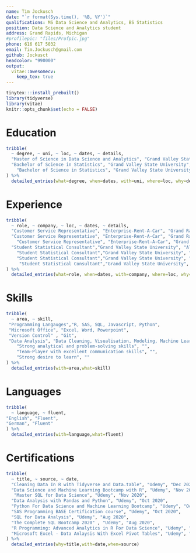 ```yaml
---
name: Tim Jockusch
date: "`r format(Sys.time(), '%B, %Y')`"
qualifications: MS Data Science and Analytics, BS Statistics
position: Data Science and Analytics student
address: Grand Rapids, Michigan
#profilepic: "files/Profpic.jpg"
phone: 616 617 5032
email: Tim.Jockusch@gmail.com
github: Jockusct
headcolor: "990000"
output: 
  vitae::awesomecv:
    keep_tex: true
---
```


```r
tinytex:::install_prebuilt()
library(tidyverse)
library(vitae)
knitr::opts_chunk$set(echo = FALSE)
```


# Education

```r
tribble(
  ~ degree, ~ uni, ~ loc, ~ dates, ~ details,
  "Master of Science in Data Science and Analytics", "Grand Valley State University", "Grand Rapids, Michigan", "Jan 2021 - Present", "Utilizing R, SAS, and Python to solve real world data problems.",
  "Bachelor of Science in Statistics", "Grand Valley State University", "Grand Rapids, Michigan", "Aug 2016 - Apr 2020", "Math and Stats club",
    "Bachelor of Science in Statistics", "Grand Valley State University", "Grand Rapids, Michigan", "Aug 2016 - Apr 2020", "Deans List: Fall 2017, Winter 2019, Winter 2020 "
) %>% 
  detailed_entries(what=degree, when=dates, with=uni, where=loc, why=details)
```

# Experience

```r
tribble(
  ~ role, ~ company, ~ loc, ~ dates, ~ details,
  "Customer Service Representative", "Enterprise-Rent-A-Car", "Grand Rapids, Michigan", "May 2017- August 2019", "Handled up to 300+ customers a day, with duties including communicating detailed contracts, rental policies, and procedures.",
  "Customer Service Representative", "Enterprise-Rent-A-Car", "Grand Rapids, Michigan", "May 2017- August 2019", "Used selling techniques to maximize profit for the company.",
    "Customer Service Representative", "Enterprise-Rent-A-Car", "Grand Rapids, Michigan", "May 2017- August 2019","Helped Enterprise achieve increasing customer service scores each month.",
  "Student Statistical Consultant","Grand Valley State University", "Allendale, Michigan","January 2019- April 2019","Analyzed the impact of Activity-based learning on students' attitudes towards Mathematics.",
    "Student Statistical Consultant","Grand Valley State University", "Allendale, Michigan","January 2019- April 2019","Used excel, SAS, SPSS, and Tableau to analyze Likert scale survey data.",
    "Student Statistical Consultant","Grand Valley State University", "Allendale, Michigan","January 2019- April 2019","Analyzed and compared multiple one-tailed paired sample t-tests and data trends.",
     "Student Statistical Consultant","Grand Valley State University", "Allendale, Michigan","January 2019- April 2019","Presented results at Student Scholars Day GVSU."
) %>% 
  detailed_entries(what=role, when=dates, with=company, where=loc, why=details)
```

# Skills

```r
tribble(
  ~ area, ~ skill,
 "Programming Langauges","R, SAS, SQL, Javascript, Python",
 "Microsoft Office", "Excel, Word, Powerpoint",
 "Version Control" , "Git",
 "Data Analysis", "Data Cleaning, Visualisation, Modeling, Machine Learning, Web Scraping ",
    "Strong analytical and problem-solving skills", "",
    "Team-Player with excellent communication skills", "",
    "Strong desire to learn", ""
) %>% 
  detailed_entries(with=area,what=skill)
```


# Languages 

```r
tribble(
  ~ language, ~ fluent,
"English", "Fluent",
"German", "Fluent"
) %>% 
  detailed_entries(with=language,what=fluent)
```

# Certifications 

```r
tribble(
  ~ title, ~ source, ~ date,
  "Cleaning Data In R with Tidyverse and Data.table", "Udemy", "Dec 2020",
  "Data Science and Machine Learning Bootcamp with R", "Udemy", "Nov 2020",
   "Master SQL for Data Science", "Udemy", "Nov 2020",
  "Data Analysis with Pandas and Python", "Udemy", "Oct 2020",
  "Python For Data Science and Machine Learning Bootcamp", "Udemy", "Oct 2020",
  "SAS Programming BASE Certification course", "Udemy", "Oct 2020",
  "SQL for Data Analysis", "Udemy", "Aug 2020",
  "The Complete SQL Bootcamp 2020" , "Udemy", "Aug 2020",
  "R Programming: Advanced Analytics in R For Data Science", "Udemy", "Jul 2020",
  "Microsoft Excel - Data Anlaysis With Excel Pivot Tables", "Udemy", "Jul 2020"
) %>% 
  detailed_entries(why=title,with=date,when=source)
```


